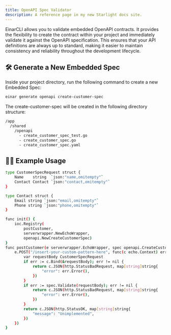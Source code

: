 ```yaml
---
title: OpenAPI Spec Validator
description: A reference page in my new Starlight docs site.
---
```


EinarCLI allows you to validate embedded OpenAPI contracts. It provides the flexibility to create the contract within your project and immediately validate it against the OpenAPI specification. This ensures that your API definitions are always up to standard, making it easier to maintain consistency and reliability throughout the development lifecycle.

## 🛠️ Generate a New Embedded Spec

Inside your project directory, run the following command to create a new Embedded Spec:

```sh
einar generate openapi create-customer-spec
```

The create-customer-spec will be created in the following directory structure:

```sh
/app
  /shared
    /openapi
      - create_customer_spec_test.go
      - create_customer_spec.go
      - create_customer_spec.yaml
```

## 👨‍💻 Example Usage

```sh
type CustomerSpecRequest struct {
	Name    string  `json:"name,omitempty"`
	Contact Contact `json:"contact,omitempty"`
}

type Contact struct {
	Email string `json:"email,omitempty"`
	Phone string `json:"phone,omitempty"`
}

func init() {
	ioc.Registry(
		postCustomer,
		serverwrapper.NewEchoWrapper,
		openapi.NewCreateCustomerSpec)
}
func postCustomer(e serverwrapper.EchoWrapper, spec openapi.CreateCustomerSpec) {
	e.POST("/insert-your-custom-pattern-here", func(c echo.Context) error {
		var requestBody CustomerSpecRequest
		if err := c.Bind(&requestBody); err != nil {
			return c.JSON(http.StatusBadRequest, map[string]string{
				"error": err.Error(),
			})
		}
		if err := spec.Validate(requestBody); err != nil {
			return c.JSON(http.StatusBadRequest, map[string]string{
				"error": err.Error(),
			})
		}
		return c.JSON(http.StatusOK, map[string]string{
			"message": "Unimplemented",
		})
	})
}
```

